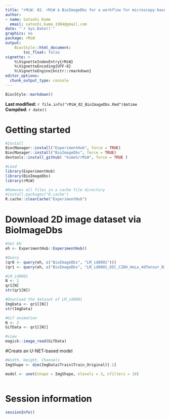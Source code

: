 ```yaml
---
title: "rMiW: 02. rMiW & BioImageDbs for a workflow for microscopy-based image analysis and deep learning"
author: 
- name: Satoshi Kume
  email: satoshi.kume.1984@gmail.com
date: "`r Sys.Date()`"
graphics: no
package: rMiW
output:
    BiocStyle::html_document:
        toc_float: false
vignette: >
    %\VignetteIndexEntry{rMiW}
    %\VignetteEncoding{UTF-8}
    %\VignetteEngine{knitr::rmarkdown}
editor_options: 
  chunk_output_type: console
---
```


```r
BiocStyle::markdown()
```

**Last modified:** `r file.info("rMiW_02_BioImageDbs.Rmd")$mtime`<br />
**Compiled**: `r date()`

# Getting started

```r
#Install
BiocManager::install("ExperimentHub", force = TRUE)
BiocManager::install("BioImageDbs", force = TRUE)
devtools::install_github( "kumeS/rMiW", force = TRUE )

#Load
library(ExperimentHub)
library(BioImageDbs)
library(rMiW)

#Removes all files in a cache file directory
#install.packages("R.cache")
R.cache::clearCache("ExperimentHub")
```

# Download 2D image dataset via BioImageDbs

```r
#Set EH
eh <- ExperimentHub::ExperimentHub()

#Query
(qr0 <- query(eh, c("BioImageDbs", "LM_id0001")))
(qr1 <- query(eh, c("BioImageDbs", "LM_id0001_DIC_C2DH_HeLa_4dTensor_Binary")))

#LM_id0001
N <- 1
qr1[N]
str(qr1[N])

#Download the dataset of LM_id0001
ImgData <- qr1[[N]]
str(ImgData)

#Gif animation
N <- 2
GifData <- qr1[[N]]

#view
magick::image_read(GifData)
```

#Create an U-NET-based model

```r
#Width, Height, Channels
ImgShape <- dim(ImgData$Train$Train_Original)[-1]

model <- unet(shape = ImgShape, nlevels = 3, nfilters = 16)



```

# Session information {.unnumbered}

```r
sessionInfo()
```
